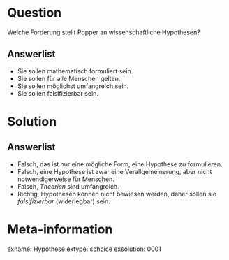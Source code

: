 Question
========

Welche Forderung stellt Popper an wissenschaftliche Hypothesen? 



Answerlist
----------
* Sie sollen mathematisch formuliert sein.
* Sie sollen für alle Menschen gelten.
* Sie sollen möglichst umfangreich sein.
* Sie sollen falsifizierbar sein.


Solution
========


Answerlist
----------
* Falsch, das ist nur eine mögliche Form, eine Hypothese zu formulieren.
* Falsch, eine Hypothese ist zwar eine Verallgemeinerung, aber nicht notwendigerweise für Menschen.
* Falsch, *Theorien* sind umfangreich.
* Richtig, Hypothesen können nicht bewiesen werden, daher sollen sie *falsifizierbar* (widerlegbar) sein.




Meta-information
================
exname: Hypothese
extype: schoice
exsolution: 0001